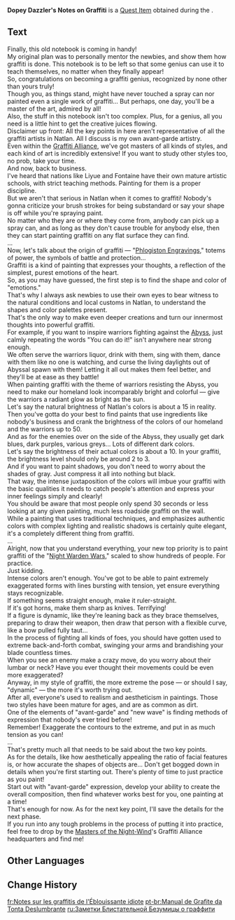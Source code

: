 {{Item Infobox
|id           = 121037	
|image        = Item Dopey Dazzler's Notes on Graffiti.png
|type         = Quest Items
|description  = A notebook written by the [[Graffiti Alliance]] member [[Dopey Dazzler]], discussing what she knows of the art of graffiti. It describes some of the ideas behind creating "avant-garde" works and seems to be a gift she prepared for a star of the graffiti scene who has yet to arise...
|source1      = [[On the Graffiti Road]]
|event        = Traces of Artistry
}}
'''Dopey Dazzler's Notes on Graffiti''' is a [[Quest Item]] obtained during the {{Quest|On the Graffiti Road}}.

==Text==
Finally, this old notebook is coming in handy!<br><!--
-->My original plan was to personally mentor the newbies, and show them how graffiti is done. This notebook is to be left so that some genius can use it to teach themselves, no matter when they finally appear!<br><!--
-->So, congratulations on becoming a graffiti genius, recognized by none other than yours truly!<br><!--
-->Though you, as things stand, might have never touched a spray can nor painted even a single work of graffiti... But perhaps, one day, you'll be a master of the art, admired by all!<br><!--
-->Also, the stuff in this notebook isn't too complex. Plus, for a genius, all you need is a little hint to get the creative juices flowing.<br><!--
-->Disclaimer up front: All the key points in here aren't representative of all the graffiti artists in Natlan. All I discuss is my own avant-garde artistry.<br><!--
-->Even within the [[Graffiti Alliance]], we've got masters of all kinds of styles, and each kind of art is incredibly extensive! If you want to study other styles too, no prob, take your time.<br><!--
-->And now, back to business.<br><!--
-->I've heard that nations like Liyue and Fontaine have their own mature artistic schools, with strict teaching methods. Painting for them is a proper discipline.<br><!--
-->But we aren't that serious in Natlan when it comes to graffiti! Nobody's gonna criticize your brush strokes for being substandard or say your shape is off while you're spraying paint.<br><!--
-->No matter who they are or where they come from, anybody can pick up a spray can, and as long as they don't cause trouble for anybody else, then they can start painting graffiti on any flat surface they can find.<br><!--
-->...<br><!--
-->Now, let's talk about the origin of graffiti &mdash; "[[Phlogiston Engraving]]s," totems of power, the symbols of battle and protection...<br><!--
-->Graffiti is a kind of painting that expresses your thoughts, a reflection of the simplest, purest emotions of the heart.<br><!--
-->So, as you may have guessed, the first step is to find the shape and color of "emotions."<br><!--
-->That's why I always ask newbies to use their own eyes to bear witness to the natural conditions and local customs in Natlan, to understand the shapes and color palettes present.<br><!--
-->That's the only way to make even deeper creations and turn our innermost thoughts into powerful graffiti.<br><!--
-->For example, if you want to inspire warriors fighting against the [[Abyss]], just calmly repeating the words "You can do it!" isn't anywhere near strong enough.<br><!--
-->We often serve the warriors liquor, drink with them, sing with them, dance with them like no one is watching, and curse the living daylights out of Abyssal spawn with them! Letting it all out makes them feel better, and they'll be at ease as they battle!<br><!--
-->When painting graffiti with the theme of warriors resisting the Abyss, you need to make our homeland look incomparably bright and colorful &mdash; give the warriors a radiant glow as bright as the sun.<br><!--
-->Let's say the natural brightness of Natlan's colors is about a 15 in reality. Then you've gotta do your best to find paints that use ingredients like nobody's business and crank the brightness of the colors of our homeland and the warriors up to 50.<br><!--
-->And as for the enemies over on the side of the Abyss, they usually get dark blues, dark purples, various greys... Lots of different dark colors.<br><!--
-->Let's say the brightness of their actual colors is about a 10. In your graffiti, the brightness level should only be around 2 to 3.<br><!--
-->And if you want to paint shadows, you don't need to worry about the shades of gray. Just compress it all into nothing but black.<br><!--
-->That way, the intense juxtaposition of the colors will imbue your graffiti with the basic qualities it needs to catch people's attention and express your inner feelings simply and clearly!<br><!--
-->You should be aware that most people only spend 30 seconds or less looking at any given painting, much less roadside graffiti on the wall.<br><!--
-->While a painting that uses traditional techniques, and emphasizes authentic colors with complex lighting and realistic shadows is certainly quite elegant, it's a completely different thing from graffiti.<br><!--
-->...<br><!--
-->Alright, now that you understand everything, your new top priority is to paint graffiti of the "[[Night Warden Wars]]," scaled to show hundreds of people. For practice.<br><!--
-->Just kidding.<br><!--
-->Intense colors aren't enough. You've got to be able to paint extremely exaggerated forms with lines bursting with tension, yet ensure everything stays recognizable.<br><!--
-->If something seems straight enough, make it ruler-straight.<br><!--
-->If it's got horns, make them sharp as knives. Terrifying!<br><!--
-->If a figure is dynamic, like they're leaning back as they brace themselves, preparing to draw their weapon, then draw that person with a flexible curve, like a bow pulled fully taut...<br><!--
-->In the process of fighting all kinds of foes, you should have gotten used to extreme back-and-forth combat, swinging your arms and brandishing your blade countless times.<br><!--
-->When you see an enemy make a crazy move, do you worry about their lumbar or neck? Have you ever thought their movements could be even more exaggerated?<br><!--
-->Anyway, in my style of graffiti, the more extreme the pose &mdash; or should I say, "dynamic" &mdash; the more it's worth trying out.<br><!--
-->After all, everyone's used to realism and aestheticism in paintings. Those two styles have been mature for ages, and are as common as dirt.<br><!--
-->One of the elements of "avant-garde" and "new wave" is finding methods of expression that nobody's ever tried before!<br><!--
-->Remember! Exaggerate the contours to the extreme, and put in as much tension as you can!<br><!--
-->...<br><!--
-->That's pretty much all that needs to be said about the two key points.<br><!--
-->As for the details, like how aesthetically appealing the ratio of facial features is, or how accurate the shapes of objects are... Don't get bogged down in details when you're first starting out. There's plenty of time to just practice as you paint!<br><!--
-->Start out with "avant-garde" expression, develop your ability to create the overall composition, then find whatever works best for you, one painting at a time!<br><!--
-->That's enough for now. As for the next key point, I'll save the details for the next phase.<br><!--
-->If you run into any tough problems in the process of putting it into practice, feel free to drop by the [[Masters of the Night-Wind]]'s Graffiti Alliance headquarters and find me!

==Other Languages==
{{Other Languages|default_hidden=1
|en      = Dopey Dazzler's Notes on Graffiti
|zhs     = 「炫彩呆子」的涂鸦手记
|zhs_rm  = 
|zht     = 「炫彩呆子」的塗鴉手記
|zht_rm  = 
|ja      = 「カラフルノロマ」の手記
|ja_rm   = "Karafuru Noroma" no Shuki
|ko      = 「색채 바보」의 그라피티 노트
|es      = Notas con pintadas de Boba Brillocolor
|fr      = Notes sur les graffitis de l'Éblouissante idiote
|ru      = Заметки Блистательной Безумицы о граффити
|th      = บันทึกกราฟฟิตี้ของ "ผู้บรรเจิดสีจอมซื่อ"
|th_rm   = 
|vi      = Sổ Tay Graffiti Của Kẻ Ngốc Lộng Lẫy
|de      = Graffiti-Notizbuch der „Farbnärrin“
|id      = Catatan Grafiti Si Lemot Cetar Membahana
|pt      = Manual de Grafite da Tonta Deslumbrante
|tr      = Şaşkaloz'un Grafiti Üzerine Notları
|it      = Note sui graffiti di Rimba Sbrilla
}}

==Change History==
{{Change History|5.0}}

[[fr:Notes sur les graffitis de l'Éblouissante idiote]]
[[pt-br:Manual de Grafite da Tonta Deslumbrante]]
[[ru:Заметки Блистательной Безумицы о граффити]]